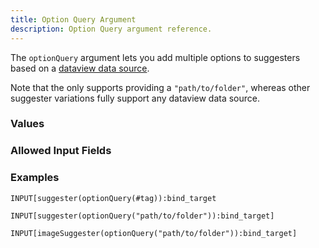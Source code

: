 ```yaml
---
title: Option Query Argument
description: Option Query argument reference.
---
```



<InputFieldArgumentInfo type={InputFieldArgumentType.OPTION_QUERY}></InputFieldArgumentInfo>

The `optionQuery` argument lets you add multiple options to suggesters based on a [dataview data source](https://blacksmithgu.github.io/obsidian-dataview/reference/sources/).

Note that the <InputFieldLink type={InputFieldType.IMAGE_SUGGESTER}></InputFieldLink> only supports providing a `"path/to/folder"`, whereas other suggester variations fully support any dataview data source.

### Values

<InputFieldArgumentValuesInfo type={InputFieldArgumentType.OPTION_QUERY}></InputFieldArgumentValuesInfo>

### Allowed Input Fields

<InputFieldArgumentAllowedInputFields type={InputFieldArgumentType.OPTION_QUERY}></InputFieldArgumentAllowedInputFields>

### Examples

```meta-bind
INPUT[suggester(optionQuery(#tag)):bind_target
```

```meta-bind
INPUT[suggester(optionQuery("path/to/folder")):bind_target]
```

```meta-bind
INPUT[imageSuggester(optionQuery("path/to/folder")):bind_target]
```
